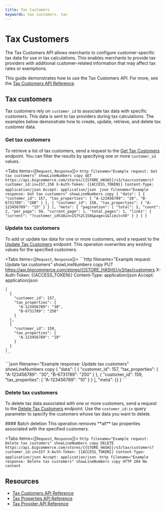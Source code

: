 ```yaml
---
title: Tax Customers
keywords: tax customers, tax
---
```


# Tax Customers

The Tax Customers API allows merchants to configure customer-specific tax data for use in tax calculations. This enables merchants to provide tax providers with additional customer-related information that may affect tax rates or exemptions.

This guide demonstrates how to use the Tax Customers API. For more, see the [Tax Customers API Reference](/docs/rest-management/tax-customers).

## Tax customers

Tax customers rely on `customer_id` to associate tax data with specific customers. This data is sent to tax providers during tax calculations. The examples below demonstrate how to create, update, retrieve, and delete tax customer data.

### Get tax customers

To retrieve a list of tax customers, send a request to the [Get Tax Customers](/docs/rest-management/tax-customers#get-tax-customers) endpoint. You can filter the results by specifying one or more `customer_id` values.

<Tabs items={[`Request`, `Response`]}>
  <Tab>
    ```http filename="Example request: Get tax customers" showLineNumbers copy
    GET https://api.bigcommerce.com/stores/{{STORE_HASH}}/v3/tax/customers?customer_id:in=157,158
    X-Auth-Token: {{ACCESS_TOKEN}}
    Content-Type: application/json
    Accept: application/json
    ```
  </Tab>
  <Tab>
    ```json filename="Example response: Get tax customers" showLineNumbers copy
    {
      "data": [
        {
          "customer_id": 157,
          "tax_properties": {
            "A-123456789": "26",
            "B-6731789": "200"
          }
        },
        {
          "customer_id": 158,
          "tax_properties": {
            "A-123456789": "15"
          }
        }
      ],
      "meta": {
        "pagination": {
          "total": 2,
          "count": 2,
          "per_page": 50,
          "current_page": 1,
          "total_pages": 1,
          "links": {
            "current": "?customer_id%3Ain=157%2C158&page=1&limit=50"
          }
        }
      }
    }
    ```
  </Tab>
</Tabs>

### Update tax customers

To add or update tax data for one or more customers, send a request to the [Update Tax Customers](/docs/rest-management/tax-customers#update-tax-customers) endpoint. This operation overwrites any existing values for the specified customers.

<Tabs items={[`Request`, `Response`]}>
  <Tab>
    ```http filename="Example request: Update tax customers" showLineNumbers copy
    PUT https://api.bigcommerce.com/stores/{{STORE_HASH}}/v3/tax/customers
    X-Auth-Token: {{ACCESS_TOKEN}}
    Content-Type: application/json
    Accept: application/json

    [
      {
        "customer_id": 157,
        "tax_properties": {
          "A-123456789": "30",
          "B-6731789": "250"
        }
      },
      {
        "customer_id": 159,
        "tax_properties": {
          "A-123456789": "10"
        }
      }
    ]
    ```
  </Tab>
  <Tab>
    ```json filename="Example response: Update tax customers" showLineNumbers copy
    {
      "data": [
        {
          "customer_id": 157,
          "tax_properties": {
            "A-123456789": "30",
            "B-6731789": "250"
          }
        },
        {
          "customer_id": 159,
          "tax_properties": {
            "A-123456789": "10"
          }
        }
      ],
      "meta": {}
    }
    ```
  </Tab>
</Tabs>

### Delete tax customers

To delete tax data associated with one or more customers, send a request to the [Delete Tax Customers](/docs/rest-management/tax-customers#delete-tax-customers) endpoint. Use the `customer_id:in` query parameter to specify the customers whose tax data you want to delete.

<Callout type="warning">
  #### Batch deletion
  This operation removes **all** tax properties associated with the specified customers.
</Callout>

<Tabs items={[`Request`, `Response`]}>
  <Tab>
    ```http filename="Example request: Delete tax customers" showLineNumbers copy
    DELETE https://api.bigcommerce.com/stores/{{STORE_HASH}}/v3/tax/customers?customer_id:in=157
    X-Auth-Token: {{ACCESS_TOKEN}}
    Content-Type: application/json
    Accept: application/json
    ```
  </Tab>
  <Tab>
    ```http filename="Example response: Delete tax customers" showLineNumbers copy
    HTTP 204 No content
    ```
  </Tab>
</Tabs>

## Resources
- [Tax Customers API Reference](/docs/rest-management/tax-customers)
- [Tax Properties API Reference](/docs/rest-management/tax-properties)
- [Tax Provider API Reference](/docs/rest-contracts/tax)
